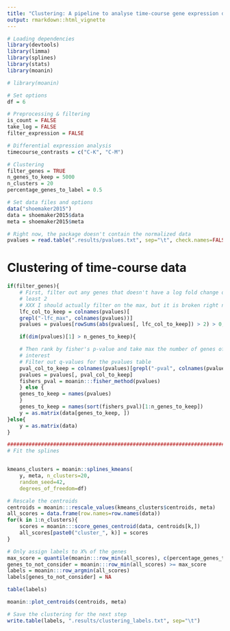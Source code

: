 ```yaml
---
title: "Clustering: A pipeline to analyse time-course gene expression data"
output: rmarkdown::html_vignette
---
```



```r
# Loading dependencies
library(devtools)
library(limma)
library(splines)
library(stats)
library(moanin)

# library(moanin)
```

```r
# Set options
df = 6

# Preprocessing & filtering
is_count = FALSE
take_log = FALSE    
filter_expression = FALSE

# Differential expression analysis
timecourse_contrasts = c("C-K", "C-M")

# Clustering
filter_genes = TRUE
n_genes_to_keep = 5000
n_clusters = 20
percentage_genes_to_label = 0.5
```

```r
# Set data files and options
data("shoemaker2015")
data = shoemaker2015$data
meta = shoemaker2015$meta

# Right now, the package doesn't contain the normalized data
pvalues = read.table(".results/pvalues.txt", sep="\t", check.names=FALSE)
```




# Clustering of time-course data

```r
if(filter_genes){
    # First, filter out any genes that doesn't have a log fold change of at
    # least 2
    # XXX I should actually filter on the max, but it is broken right now.
    lfc_col_to_keep = colnames(pvalues)[
	grepl("-lfc_max", colnames(pvalues))]
    pvalues = pvalues[rowSums(abs(pvalues[, lfc_col_to_keep]) > 2) > 0, ]

    if(dim(pvalues)[1] > n_genes_to_keep){

	# Then rank by fisher's p-value and take max the number of genes of
	# interest
	# Filter out q-values for the pvalues table
	pval_col_to_keep = colnames(pvalues)[grepl("-pval", colnames(pvalues))]
	pvalues = pvalues[, pval_col_to_keep]
	fishers_pval = moanin:::fisher_method(pvalues)
    } else {
	genes_to_keep = names(pvalues)
    }
    genes_to_keep = names(sort(fishers_pval)[1:n_genes_to_keep])
    y = as.matrix(data[genes_to_keep, ])
}else{
    y = as.matrix(data)
}

#############################################################################
# Fit the splines


kmeans_clusters = moanin::splines_kmeans(
    y, meta, n_clusters=20,
    random_seed=42,
    degrees_of_freedom=df)

# Rescale the centroids
centroids = moanin:::rescale_values(kmeans_clusters$centroids, meta)
all_scores = data.frame(row.names=row.names(data))
for(k in 1:n_clusters){
    scores = moanin:::score_genes_centroid(data, centroids[k,])
    all_scores[paste0("cluster_", k)] = scores
}

# Only assign labels to X% of the genes
max_score = quantile(moanin:::row_min(all_scores), c(percentage_genes_to_label))
genes_to_not_consider = moanin:::row_min(all_scores) >= max_score
labels = moanin:::row_argmin(all_scores)
labels[genes_to_not_consider] = NA
```

```r
table(labels)
```


```r

moanin::plot_centroids(centroids, meta)
```

```r
# Save the clustering for the next step
write.table(labels, ".results/clustering_labels.txt", sep="\t")
```
